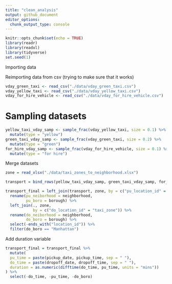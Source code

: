```yaml
---
title: "clean_analysis"
output: github_document
editor_options: 
  chunk_output_type: console
---
```


```r
knitr::opts_chunk$set(echo = TRUE)
library(readr)
library(readxl)
library(tidyverse)
set.seed(1)
```

Importing data

Reimporting data from csv (trying to make sure that it works)

```r
vday_green_taxi <- read_csv("./data/vday_green_taxi.csv")
vday_yellow_taxi <- read_csv("./data/vday_yellow_taxi.csv")
vday_for_hire_vehicle <- read_csv("./data/vday_for_hire_vehicle.csv")
```

# Sampling datasets

```r
yellow_taxi_vday_samp <- sample_frac(vday_yellow_taxi, size = 0.1) %>% 
  mutate(type = "yellow")
green_taxi_vday_samp <- sample_frac(vday_green_taxi, size = 0.2) %>% 
  mutate(type = "green")
for_hire_vday_samp <- sample_frac(vday_for_hire_vehicle, size = 0.1) %>% 
  mutate(type = "for hire")
```

Merge datasets
```r
zone = read_xlsx("./data/taxi_zones_to_neighborhood.xlsx")

transport = bind_rows(yellow_taxi_vday_samp, green_taxi_vday_samp, for_hire_vday_samp) 

transport_final = left_join(transport, zone, by = c("pu_location_id" = "taxi_zone")) %>% 
  rename(pu_neiborhood = neighborhood,
         pu_boro = borough) %>% 
  left_join(., zone, 
            by = c("do_location_id" = "taxi_zone")) %>%
  rename(do_neiborhood = neighborhood,
         do_boro = borough) %>% 
  select(-ends_with("location_id")) %>% 
  filter(do_boro == "Manhattan") 
```

Add duration variable
```r
transport_final = transport_final %>% 
  mutate(
  pu_time = paste(pickup_date, pickup_time, sep = " "),
  do_time = paste(dropoff_date, dropoff_time, sep = " "),
  duration = as.numeric(difftime(do_time, pu_time, units = "mins"))
) %>% 
  select(-do_time, -pu_time, -do_boro)
```